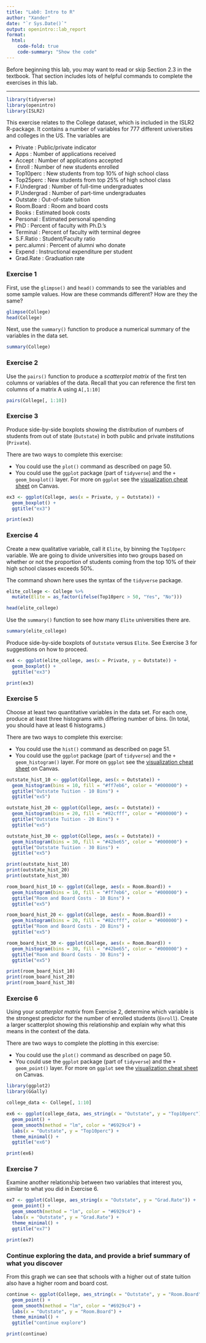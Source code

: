 ```yaml
---
title: "Lab0: Intro to R"
author: "Xander"
date: "`r Sys.Date()`"
output: openintro::lab_report
format:
  html:
    code-fold: true
    code-summary: "Show the code"
---
```


Before beginning this lab, you may want to read or skip Section 2.3 in the textbook. That section includes lots of helpful commands to complete the exercises in this lab.

---

```R
library(tidyverse)
library(openintro)
library(ISLR2)
```

This exercise relates to the College dataset, which is included in the ISLR2 R-package. It contains a number of variables for 777 different universities and colleges in the US. The variables are

* Private : Public/private indicator
* Apps : Number of applications received
* Accept : Number of applications accepted
* Enroll : Number of new students enrolled
* Top10perc : New students from top 10% of high school class
* Top25perc : New students from top 25% of high school class
* F.Undergrad : Number of full-time undergraduates
* P.Undergrad : Number of part-time undergraduates
* Outstate : Out-of-state tuition
* Room.Board : Room and board costs
* Books : Estimated book costs
* Personal : Estimated personal spending
* PhD : Percent of faculty with Ph.D.'s
* Terminal : Percent of faculty with terminal degree
* S.F.Ratio : Student/Faculty ratio
* perc.alumni : Percent of alumni who donate
* Expend : Instructional expenditure per student
* Grad.Rate : Graduation rate

### Exercise 1

First, use the `glimpse()` and `head()` commands to see the variables and some sample values. How are these commands different? How are they the same?

```r
glimpse(College)
head(College)
```

Next, use the `summary()` function to produce a numerical summary of the variables in the data set.

```r
summary(College)
```

### Exercise 2

Use the `pairs()` function to produce a *scatterplot matrix* of the first ten columns or variables of the data. Recall that you can reference the first ten columns of a matrix A using `A[,1:10]`

```r
pairs(College[, 1:10])
```

### Exercise 3

Produce side-by-side boxplots showing the distribution of numbers of students from out of state (`Outstate`) in both public and private institutions  (`Private`).

There are two ways to complete this exercise:

* You could use the `plot()` command as described on page 50.
* You could use the `ggplot` package (part of `tidyverse`) and the `+ geom_boxplot()` layer. For more on `ggplot` see the [visualization cheat sheet](https://canvas.hamline.edu/courses/15410/modules/items/689958) on Canvas.

```r
ex3 <- ggplot(College, aes(x = Private, y = Outstate)) +
  geom_boxplot() +
  ggtitle("ex3")

print(ex3)
```

### Exercise 4

Create a new qualitative variable, call it `Elite`, by binning the `Top10perc` variable. We are going to divide universities into two groups based on whether or not the proportion of students coming from the top 10% of their high school classes exceeds 50%.

The command shown here uses the syntax of the `tidyverse` package.

```r
elite_college <- College %>%
  mutate(Elite = as_factor(ifelse(Top10perc > 50, "Yes", "No")))

head(elite_college)
```

Use the `summary()` function to see how many `Elite` universities there are.

```r
summary(elite_college)
```

Produce side-by-side boxplots of `Outstate` versus `Elite`. See Exercise 3 for suggestions on how to proceed.

```r
ex4 <- ggplot(elite_college, aes(x = Private, y = Outstate)) +
  geom_boxplot() +
  ggtitle("ex3")

print(ex3)
```

### Exercise 5

Choose at least two quantitative variables in the data set. For each one, produce at least three histograms with differing number of bins. (In total, you should have at least 6 histograms.)

There are two ways to complete this exercise:

* You could use the `hist()` command as described on page 51.
* You could use the `ggplot` package (part of `tidyverse`) and the `+ geom_histogram()` layer. For more on `ggplot` see the [visualization cheat sheet](https://canvas.hamline.edu/courses/15410/modules/items/689958) on Canvas.

```r
outstate_hist_10 <- ggplot(College, aes(x = Outstate)) +
  geom_histogram(bins = 10, fill = "#ff7eb6", color = "#000000") +
  ggtitle("Outstate Tuition - 10 Bins") +
  ggtitle("ex5")

outstate_hist_20 <- ggplot(College, aes(x = Outstate)) +
  geom_histogram(bins = 20, fill = "#82cfff", color = "#000000") +
  ggtitle("Outstate Tuition - 20 Bins") +
  ggtitle("ex5")

outstate_hist_30 <- ggplot(College, aes(x = Outstate)) +
  geom_histogram(bins = 30, fill = "#42be65", color = "#000000") +
  ggtitle("Outstate Tuition - 30 Bins") +
  ggtitle("ex5")

print(outstate_hist_10)
print(outstate_hist_20)
print(outstate_hist_30)

room_board_hist_10 <- ggplot(College, aes(x = Room.Board)) +
  geom_histogram(bins = 10, fill = "#ff7eb6", color = "#000000") +
  ggtitle("Room and Board Costs - 10 Bins") +
  ggtitle("ex5")

room_board_hist_20 <- ggplot(College, aes(x = Room.Board)) +
  geom_histogram(bins = 20, fill = "#82cfff", color = "#000000") +
  ggtitle("Room and Board Costs - 20 Bins") +
  ggtitle("ex5")

room_board_hist_30 <- ggplot(College, aes(x = Room.Board)) +
  geom_histogram(bins = 30, fill = "#42be65", color = "#000000") +
  ggtitle("Room and Board Costs - 30 Bins") +
  ggtitle("ex5")

print(room_board_hist_10)
print(room_board_hist_20)
print(room_board_hist_30)
```

### Exercise 6

Using your *scatterplot matrix* from Exercise 2, determine which variable is the strongest predictor for the number of enrolled students (`Enroll`). Create a larger scatterplot showing this relationship and explain why what this means in the context of the data.

There are two ways to complete the plotting in this exercise:

* You could use the `plot()` command as described on page 50.
* You could use the `ggplot` package (part of `tidyverse`) and the `+ geom_point()` layer. For more on `ggplot` see the [visualization cheat sheet](https://canvas.hamline.edu/courses/15410/modules/items/689958) on Canvas.

```r
library(ggplot2)
library(GGally)

college_data <- College[, 1:10]

ex6 <- ggplot(college_data, aes_string(x = "Outstate", y = "Top10perc")) +
  geom_point() +
  geom_smooth(method = "lm", color = "#6929c4") +
  labs(x = "Outstate", y = "Top10perc") +
  theme_minimal() +
  ggtitle("ex6")

print(ex6)
```

### Exercise 7

Examine another relationship between two variables that interest you, similar to what you did in Exercise 6.

```r
ex7 <- ggplot(College, aes_string(x = "Outstate", y = "Grad.Rate")) +
  geom_point() +
  geom_smooth(method = "lm", color = "#6929c4") +
  labs(x = "Outstate", y = "Grad.Rate") +
  theme_minimal() +
  ggtitle("ex7")

print(ex7)
```

### Continue exploring the data, and provide a brief summary of what you discover

From this graph we can see that schools with a higher out of state tuition also have a higher room and board cost.

```r
continue <- ggplot(College, aes_string(x = "Outstate", y = "Room.Board")) +
  geom_point() +
  geom_smooth(method = "lm", color = "#6929c4") +
  labs(x = "Outstate", y = "Room.Board") +
  theme_minimal() +
  ggtitle("continue explore")

print(continue)
```
